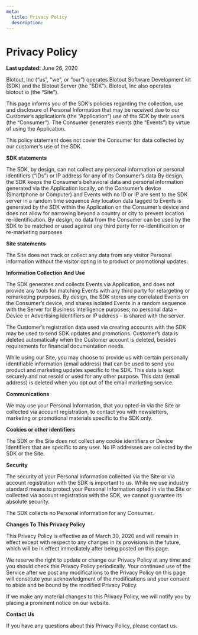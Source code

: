 ```yaml
---
meta:
  title: Privacy Policy
  description:
---
```



<MDX>
  <div className='header'>
    <h1>Privacy Policy</h1>
    <div className='date'>
      <b>Last updated:</b> June 26, 2020
    </div>
  </div>

  <div className='content-wrapper'>

Blotout, Inc (“us”, “we”, or “our”) operates Blotout Software Development kit (SDK) and the Blotout Server (the “SDK”). Blotout, Inc also operates blotout.io (the “Site”).

This page informs you of the SDK’s policies regarding the collection, use and disclosure of Personal Information that may be received due to our Customer’s application’s (the “Application”) use of the SDK by their users (the “Consumer”). The Consumer generates events (the “Events”) by virtue of using the Application.

This policy statement does not cover the Consumer for data collected by our customer’s use of the SDK.

**SDK statements**

The SDK, by design, can not collect any personal information or personal identifiers (“IDs”) or IP address for any of its Consumer’s data
By design, the SDK keeps the Consumer’s behavioral data and personal information generated via the Application locally, on the Consumer’s device (Smartphone or Computer) and Events with no ID or IP are sent to the SDK server in a random time sequence
Any location data tagged to Events is generated by the SDK within the Application on the Consumer’s device and does not allow for narrowing beyond a country or city to prevent location re-identification.
By design, no data from the Consumer can be used by the SDK to be matched or used against any third party for re-identification or re-marketing purposes

**Site statements**

The Site does not track or collect any data from any visitor Personal information without the visitor opting in to product or promotional updates.

**Information Collection And Use**

The SDK generates and collects Events via Application, and does not provide any tools for matching Events with any third party for retargeting or remarketing purposes. By design, the SDK stores any correlated Events on the Consumer’s device, and shares isolated Events in a random sequence with the Server for Business Intelligence purposes; no personal data – Device or Advertising Identifiers or IP address – is shared with the server.

The Customer’s registration data used via creating accounts with the SDK may be used to send SDK updates and promotions. Customer’s data is deleted automatically when the Customer account is deleted, besides requirements for financial documentation needs.

While using our Site, you may choose to provide us with certain personally identifiable information (email address) that can be used to send you product and marketing updates specific to the SDK. This data is kept securely and not resold or used for any other purpose. This data (email address) is deleted when you opt out of the email marketing service.

**Communications**

We may use your Personal Information, that you opted-in via the Site or collected via account registration, to contact you with newsletters, marketing or promotional materials specific to the SDK only.

**Cookies or other identifiers**

The SDK or the Site does not collect any cookie identifiers or Device identifiers that are specific to any user. No IP addresses are collected by the SDK or the Site.

**Security**

The security of your Personal information collected via the Site or via account registration with the SDK is important to us. While we use industry standard means to protect your Personal Information opted in via the Site or collected via account registration with the SDK, we cannot guarantee its absolute security.

The SDK collects no Personal information for any Consumer.

**Changes To This Privacy Policy**

This Privacy Policy is effective as of March 30, 2020 and will remain in effect except with respect to any changes in its provisions in the future, which will be in effect immediately after being posted on this page.

We reserve the right to update or change our Privacy Policy at any time and you should check this Privacy Policy periodically. Your continued use of the Service after we post any modifications to the Privacy Policy on this page will constitute your acknowledgment of the modifications and your consent to abide and be bound by the modified Privacy Policy.

If we make any material changes to this Privacy Policy, we will notify you by placing a prominent notice on our website.

**Contact Us**

If you have any questions about this Privacy Policy, please contact us.

  </div>
</MDX>
